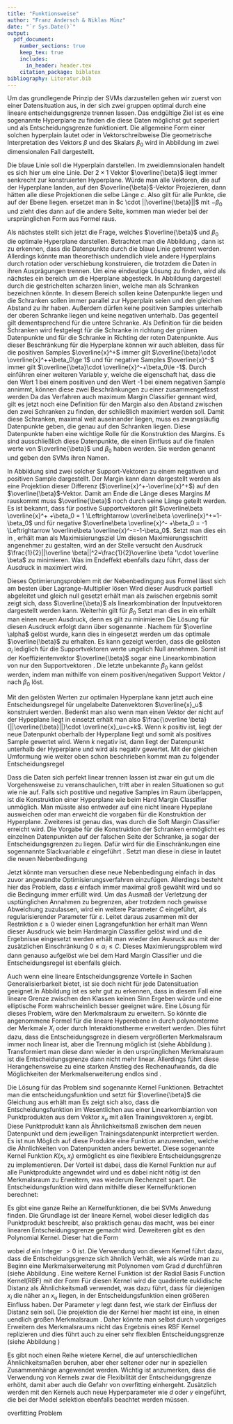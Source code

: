 ```yaml
---
title: "Funktionsweise"
author: "Franz Andersch & Niklas Münz"
date: "`r Sys.Date()`"
output: 
  pdf_document:
    number_sections: true
    keep_tex: true
    includes:
      in_header: header.tex
    citation_package: biblatex
bibliography: Literatur.bib
---
```


\subsection{Hard Margin Classifier}

Um das grundlegende Prinzip der SVMs darzustellen gehen wir zuerst von einer Datensituation aus, in der sich zwei gruppen optimal durch eine lineare entscheidungsgrenze trennen lassen. Das endgültige Ziel ist es eine sogenannte Hyperplane zu finden die diese Daten möglichst gut seperiert und als Entscheidungsgrenze funktioniert. Die allgemeine Form einer solchen hyperplain lautet
\begin{align}
\beta_0+ \beta_1 X_1+\beta_2 X_2+...+\beta_n X_n=0\label{eq:hyperebene}
\end{align}
oder in Vektorschreibweise
\begin{align}
\overline{\beta}\cdot\overline{x}+\beta_0=0 \label{eq:hyperplanevec}
\end{align}
Die geometrische Interpretation des Vektors $\beta$ und des Skalars $\beta_0$ wird in Abbildung \ref{fig:Ebene} im zwei dimensionalen Fall dargestellt.

\begin{figure}[h]
    \centering
    \begin{minipage}{0.45\textwidth} 
        \centering
        \includegraphics[width=\textwidth,trim=0.5cm 0.5cm 0.5cm 0.5cm]{Images/decision_boundary.pdf} 
        \caption{Konstruktion der Hyperebene}
        \label{fig:Ebene}
    \end{minipage}\hfill
    \begin{minipage}{0.45\textwidth} 
        \centering
        \includegraphics[width=\textwidth,trim=0.5cm 0.5cm 0.5cm 0.5cm]{Images/guttes.pdf}
        \caption{Konstruktion der Margins}
        \label{fig:Margin}
    \end{minipage}
\end{figure}

Die blaue Linie soll die Hyperplain darstellen. Im zweidiemnsionalen handelt es sich hier um eine Linie. Der $2 \times 1$ Vektor $\overline{\beta}$ liegt immer senkrecht zur konstruierten Hyperplane. Würde man alle Vektoren, die auf der Hyperplane landen, auf den $\overline{\beta}$-Vektor Projezieren, dann hätten alle diese Projektionen die selbe Länge $c$. Also gilt für alle Punkte, die auf der Ebene liegen.
\begin{align}
\frac{\overline \beta}{||\overline{\beta}||}\cdot \overline{x}=c \Leftrightarrow \overline{\beta}\cdot \overline{x}=c \cdot ||\overline{\beta}||\label{eq:betanull}
\end{align}
ersetzet man in \eqref{eq:betanull} $c \cdot ||\overline{\beta}||$ mit $-\beta_0$ und zieht dies dann auf die andere Seite, kommen man wieder bei der ursprünglichen Form aus Formel \eqref{eq:hyperplanevec} raus. 

Als nächstes stellt sich jetzt die Frage, welches $\overline{\beta}$ und $\beta_0$ die optimale Hyperplane darstellen. Betrachtet man die Abbildung \ref{fig:Margin}, dann ist zu erkennen, dass die Datenpunkte durch die blaue Linie getrennt werden. Allerdings könnte man theorethisch undendlich viele andere Hyperplains durch rotation oder verschiebung konstruieren, die trotzdem die Daten in ihren Ausprägungen trennen. Um eine eindeutige Lösung zu finden, wird als nächstes ein bereich um die Hperplane abgesteck. In Abbildung \ref{fig:Margin} dargestell durch die gestrichelten scharzen linien, welche man als Schranken bezeichnen könnte. In diesem Bereich sollen keine Datenpunkte liegen und die Schranken sollen immer parallel zur Hyperplain seien und den gleichen Abstand zu ihr haben. Außerdem dürfen keine positiven Samples unterhalb der oberen Schranke liegen und keine negativen unterhalb. Das gegenteil gilt dementsprechend für die untere Schranke. Als Definition für die beiden Schranken wird festgelegt
\begin{align}
\overline{\beta}\cdot \overline{x}+\beta_0=1\label{eq:posSV}
\end{align}
für die Schranke in richtung der grünen Datenpunkte und
\begin{align}
\overline{\beta}\cdot \overline{x}+\beta_0=-1\label{eq:negSV}
\end{align}
für die Schranke in Richting der roten Datenpunkte. Aus dieser Beschränkung für die Hyperplane können wir auch ableiten, dass für die positiven Samples $\overline{x}^+$ immer gilt $\overline{\beta}\cdot \overline{x}^++\beta_0\ge 1$ und für negative Samples $\overline{x}^-$ immer gilt $\overline{\beta}\cdot \overline{x}^-+\beta_0\le -1$. Durch einführen einer weiteren Variable $y$, welche die eigenschaft hat, dass die den Wert 1 bei einem positiven und den Wert -1 bei einem negativen Sample annimmt, können diese zwei Beschränkungen zu einer zusammengefasst werden
\begin{align}
y(\overline{\beta}\cdot \overline{x}+\beta_0)\ge 1\label{eq:Nebenbedingung}
\end{align}
Da das Verfahren auch maximum Margin Classifier gennant wird, gilt es jetzt noch eine Definition für den Margin also den Abstand zwischen den zwei Schranken zu finden, der schließlich maximiert werden soll. Damit diese Schranken, maximal weit auseinander liegen, muss es zwangsläufig Datenpunkte geben, die genau auf den Schranken liegen. Diese Datenpunkte haben eine wichtige Rolle für die Konstruktion des Margins. Es sind ausschließlich diese Datenpunkte, die einen Einfluss auf die finalen werte von $\overline{\beta}$ und $\beta_0$ haben werden. Sie werden \textbf{Support-Vektoren} genannt und geben den SVMs ihren Namen.
\begin{figure}[h]
\centering
 \includegraphics[width=0.5\textwidth,trim=0.5cm 0.5cm 0.5cm 0.5cm]{Images/margin.pdf} 
        \caption{Abhängigkeit des Margins von den Support-Vektoren}
        \label{fig:SupVecs}
\end{figure}
In Abbildung \ref{fig:SupVecs} sind zwei solcher Support-Vektoren zu einem negativen und positiven Sample dargestellt. Der Margin kann dann dargestellt werden als eine Projektion dieser Differenz ($\overline{x}^+-\overline{x}^+$) auf den $\overline{\beta}$-Vektor. Damit am Ende die Länge dieses Margins $M$ rauskommt muss $\overline{\beta}$ noch durch seine Länge geteilt werden.
\begin{align}
M=\frac{\overline{\beta}}{||\overline{\beta}||}\cdot \left(\overline{x}^+-\overline{x}^+\right)=\frac{\overline{\beta}\cdot\overline{x}^- -\overline{\beta}\cdot\overline{x}^+}{||\overline{\beta}||}\label{eq:maring1}
\end{align}
Es ist bekannt, dass für postive Supportvektoren gilt $\overline\beta \overline{x}^+ +\beta_0 = 1 \Leftrightarrow \overline\beta \overline{x}^+=1-\beta_0$ und für negative $\overline\beta \overline{x}^- +\beta_0 = -1 \Leftrightarrow \overline\beta \overline{x}^-=-1-\beta_0$. Setzt man dies ein in \eqref{eq:maring1}, erhält man als Maximisierungsziel
\begin{align}
M=\frac{1-\beta_0-(-1-\beta_0)}{||\overline\beta||}=\frac{2}{||\overline\beta||}\label{eq:margin2}
\end{align}
Um diesen Maximierungsschritt angenehmer zu gestalten, wird an der Stelle versucht den Ausdruck $\frac{1}{2}||\overline \beta||^2=\frac{1}{2}\overline \beta '\cdot \overline \beta$ zu minimieren. Was im Endeffekt ebenfalls dazu führt, dass der Ausdruck in \eqref{eq:margin2} maximiert wird.

Dieses Optimierungsproblem mit der Nebenbedingung aus Formel \eqref{eq:Nebenbedingung} lässt sich am besten über Lagrange-Multiplier lösen
\begin{align}
\mathcal{L}(\overline\beta,\beta_0,\overline \alpha)=\frac{1}{2}\overline \beta ' \overline \beta-\sum \alpha_i[y_i(\overline \beta \cdot \overline{x_i}+\beta_0)-1]\label{eq:Lagrange}
\end{align}
Wird dieser Ausdruck partiell abgeleitet und gleich null gesetzt erhält man als zwischen ergebnis \begin{align}
\frac{\partial \mathcal{L}}{\partial \beta}=\beta-\sum \alpha_i y_i \overline{x_i}\overset{!}{=}0 \Rightarrow \beta=\sum \alpha_i y_i \overline{x_i}\label{eq:solutbeta}
\end{align}
somit zeigt sich, dass $\overline{\beta}$ als linearkombination der Inputvektoren dargestellt werden kann. Weiterhin gilt für $\beta_0$
\begin{align}
\frac{\partial \mathcal{L}}{\partial \beta_0}=\sum \alpha_i y_i \overline{x_i}\overset{!}{=}0\label{eq:solutbeta0}
\end{align}
Setzt man dies in \eqref{eq:Lagrange} ein erhält man einen neuen Ausdruck, denn es gilt zu minimieren
\begin{align}
\mathcal{L}(\overline \alpha)=-\frac{1}{2}\sum \sum \alpha_i \alpha_j y_i y_j \overline{x}_i \cdot \overline{x}_j+\sum \alpha_i\label{eq:dualproblem}
\end{align}
Die Lösung für diesen Ausdruck erfolgt dann über sogenannte \enquote{standard non linear optimization algorithms for quadratic forms} \parencite{boserTrainingAlgorithmOptimal1992}. Nachem für $\overline \alpha$ gelöst wurde, kann dies in \eqref{eq:solutbeta} eingesetzt werden um das optimale $\overline{\beta}$ zu erhalten. Es kann gezeigt werden, dass die gelösten $\alpha_i$ lediglich für die Supportvektoren werte ungelich Null annehmen. Somit ist der Koeffizientenvektor $\overline{\beta}$ sogar eine Linearkombination von nur den Supportvektoren \parencite{boserTrainingAlgorithmOptimal1992}. Die letzte unbekannte $\beta_0$ kann gelöst werden, indem man mithilfe von einem positiven/negativen Support Vektor \eqref{eq:posSV}/ \eqref{eq:negSV} nach $\beta_0$ löst.

Mit den gelösten Werten zur optimalen Hyperplane kann jetzt auch eine Entscheidungsregel für ungelabelte Datenvektoren $\overline{x}_u$ konstruiert werden. Bedenkt man also wenn man einen Vektor der nicht auf der Hypeplane liegt in \eqref{eq:betanull} einsetzt erhält man also $\frac{\overline \beta}{||\overline{\beta}||}\cdot \overline{x}_u=c+k$. Wenn $k$ positiv ist, liegt der neue Datenpunkt oberhalb der Hyperplane liegt und somit als positives Sample gewertet wird. Wenn $k$ negativ ist, dann liegt der Datenpunkt unterhalb der Hyperplane und wird als negativ gewertet. Mit der gleichen Umformung wie weiter oben schon beschrieben kommt man zu folgender Entscheidungsregel
\begin{align}
f(\overline{x}_u)=\begin{cases}\mathrm{positiv}&\text{wenn } \overline{\beta}\cdot \overline{x}_u+\beta_0 > 0\\
\mathrm{negativ} & \text{wenn }\overline{\beta}\cdot \overline{x}_u+\beta_0<0
\end{cases}\label{eq:decisionf}
\end{align}

\subsection{Soft Margin Classifier}
Dass die Daten sich perfekt linear trennen lassen ist zwar ein gut um die Vorgehensweise zu veranschaulichen, tritt aber in realen Situationen so gut wie nie auf. Falls sich postitive und negative Samples im Raum überlappen, ist die Konstruktion einer Hyperplane wie beim Hard Margin Classifier unmöglich. Man müsste also entweder auf eine nicht lineare Hypeplane ausweichen oder man erweicht die vorgaben für die Konstruktion der Hyperplane. Zweiteres ist genau das, was durch die Soft Margin Classifier erreicht wird. Die Vorgabe für die Konstruktion der Schranken ermöglicht es einzelnen Datenpunkten auf der falschen Seite der Schranke, ja sogar der Entscheidungsgrenzen zu liegen. Dafür wird für die Einschränkungen eine sogennannte Slackvariable $\varepsilon$ eingeführt \parencite{jamesIntroductionStatisticalLearning2021}. Setzt man diese in diese in \eqref{eq:Nebenbedingung} lautet die neuen Nebenbedingung
\begin{align}
y_i(\beta \cdot \overline{x}_i-\beta_0)>1- \varepsilon_i \label{eq:nebbedsfm}
\end{align}
\begin{figure}[h]
\centering
\includegraphics[width=0.5\textwidth,trim=0.5cm 0.5cm 0.5cm 0.5cm]{Images/slackvariable.pdf} 
        \caption{Funktion der Slack Variable}
        \label{fig:slackvariable}
\end{figure}
Jetzt könnte man versuchen diese neue Nebenbedingung einfach in das zuvor angewandte Optimisierungsverfahren einzufügen. Allerdings besteht hier das Problem, dass $\varepsilon$ einfach immer maximal groß gewählt wird und so die Bedingung immer erfüllt wird. Um das Ausmaß der Verletzung der usptünglichen Annahmen zu begrenzen, aber trotzdem noch gewisse Abweichung zuzulassen, wird ein weitere Parameter $C$ eingeführt, als regularisierender Parameter für $\varepsilon$. Leitet daraus zusammen mit der Restriktion $\varepsilon\ge0$ wieder einen Lagrangefunktion her erhält man
\begin{align}
\mathcal{L}(\overline\beta,\beta_0,\overline\alpha,\overline\varepsilon,\overline\lambda)=\frac{1}{2}\overline\beta'\cdot \overline\beta + C \sum_{i=1}^{n}\varepsilon_i-\underbrace{\sum \alpha_i[y_i(\overline\beta \cdot \overline{x_i}+\beta_0)-1+\varepsilon_i]}_{\text{für }y_i(\overline\beta \cdot \overline{x}_i-\beta_0)>1- \varepsilon_i}-\underbrace{\sum \lambda_i \varepsilon_i }_{\substack{\text{für}\\ \varepsilon_i \ge 0}}
\end{align}
Wenn dieser Ausdruck wie beim Hardmargin Classifier gelöst wird und die Ergebnisse eingesetzt werden erhält man wieder den Ausruck aus \eqref{eq:dualproblem} mit der zusätzlichen Einschränkung $0\le \alpha_i \le C$. Dieses Maximierungsproblem wird dann genauso aufgelöst wie bei dem Hard Margin Classifier und die Entscheidungsregel ist ebenfalls gleich.

\subsection{Der Kernel Trick}
Auch wenn eine lineare Entscheidungsgrenze Vorteile in Sachen Generalisierbarkeit bietet, ist sie doch nicht für jede Datensituation geeignet.In Abbildung \ref{fig:nonlinearsep} ist es sehr gut zu erkennen, dass in diesem Fall eine lineare Grenze zwischen den Klassen keinen Sinn Ergeben würde und eine elliptische Form wahrscheinlich besser geeignet wäre. Eine Lösung für dieses Problem, wäre den Merkmalsraum zu erweitern. So könnte die angenommene Formel für die lineare Hyperebene in \eqref{eq:hyperebene} durch polynomterme der Merkmale $X_i$ oder durch Interaktionstherme erweitert werden. Dies führt dazu, dass die Entscheidungsgreze in diesem vergrößerten Merkmalsraum immer noch linear ist, aber die Trennung möglich ist (siehe Abbildung \ref{fig:featurexten}). Transformiert man diese dann wieder in den ursprünglichen Merkmalsraum ist die Entscheidungsgrenze dann nicht mehr linear. Allerdings führt diese Herangehensweise zu eine starken Anstieg des Rechenaufwands, da die Möglichkeiten der Merkmalserweiterung endlos sind \parencite{jamesIntroductionStatisticalLearning2021}.

Die Lösung für das Problem sind sogenannte Kernel Funktionen. Betrachtet man die entscheidungsfunktion \eqref{eq:decisionf} und setzt für $\overline{\beta}$ die Gleichung aus \eqref{eq:solutbeta} erhält man
\begin{align}
f(x_u)= \sum \alpha_i y_i x_i \cdot x_u +\beta_0
\end{align}
Es zeigt sich also, dass die Entscheidungsfunktion im Wesentlichen aus einer Linearkombiantion von Punktprodukten aus dem Vektor $x_u$ mit allen Trainingsvektoren $x_i$ ergibt. Diese Punktprodukt kann als Ähnlichkeitsmaß zwischen dem neuen Datenpunkt und dem jeweiligen Trainingsdatenpunkt interpretiert werden. Es ist nun Möglich auf diese Produkte eine Funktion anzuwenden, welche die Ähnlichkeiten von Datenpunkten anders bewertet. Diese sogenannte Kernel Funktion $K(x_i,x_j)$ ermöglicht es eine flexiblere Entscheidungsgrenze zu implementieren. Der Vorteil ist dabei, dass die Kernel Funktion nur auf alle Punktprodukte angewndet wird und es dabei nicht nötig ist den Merkmalsraum zu Erweitern, was wiederum Rechenzeit spart\parencite{jamesIntroductionStatisticalLearning2021}. Die Entscheidungsfunktion wird dann mithilfe dieser Kernelfunktionen berechnet:
\begin{align}
  f(x_u)=\sum \alpha_i y_i K(x_i,x_u)+\beta_0
\end{align}
\begin{figure}[h]
    \centering
    \begin{minipage}{0.45\textwidth} 
        \centering
        \includegraphics[width=\textwidth,trim=0.5cm 0.5cm 0.5cm 0.5cm]{Images/nonlinearseperable.pdf} 
        \caption{nicht linear getrennte Daten}
        \label{fig:nonlinearsep}
    \end{minipage}\hfill
    \begin{minipage}{0.45\textwidth} 
        \centering
        \includegraphics[width=\textwidth,trim=0.5cm 0.5cm 0.5cm 0.5cm]{Images/featurexpansion.pdf}
        \caption{Feature Erweiterung}
        \label{fig:featurexten}
    \end{minipage}
\end{figure}
Es gibt eine ganze Reihe an Kernelfunktionen, die bei SVMs Anwedung finden. Die Grundlage ist der lineare Kernel, wobei dieser lediglich das Punktprodukt beschreibt, also praktisch genau das macht, was bei einer linearen Entscheidungsgrenze gemacht wird. Deweiteren gibt es den Polynomial Kernel. Dieser hat die Form
\begin{align}
  f(x_u)=\sum \alpha_i y_i K(x_i,x_u)+\beta_0
\end{align}


wobei $d$ ein Integer $>0$ ist.
Die Verwendung von diesem Kernel führt dazu, dass die Entscheidungsgrenze sich ähnlich Verhält, wie als würde man zu Beginn eine Merkmalserweiterung mit Polynomen vom Grad $d$ durchführen (siehe Abbildung \ref{fig:polykernel}.
Eine weitere Kernel Funktion ist der Radial Basis Function Kernel(RBF) mit der Form
\begin{align}
K(x_i,x_u)=\exp\left(-\gamma ||x_i-x_u||^2\right)
\end{align}
Für diesen Kernel wird die quadrierte euklidische Distanz als Ähnlichkeitsmaß verwendet, was dazu führt, dass für diejenigen $x_i$ die näher an $x_u$ liegen, in der Entscheidungsfunktion einen größeren Einfluss haben. Der Parameter $\gamma$ legt dann fest, wie stark der Einfluss der Distanz sein soll. Die projektion die der Kernel hier macht ist eine, in einen uendlich großen Merkmalsraum . Daher könnte man selbst durch vorgeriges Erweitern des Merkmalsraums nicht das Ergebnis eines RBF Kernel replizieren und dies führt auch zu einer sehr flexiblen Entscheidungsgrenze (siehe Abbildung \ref{fig:radialkernel})  
\begin{figure}[H]
    \centering
    \begin{minipage}{0.45\textwidth} 
        \centering
        \includegraphics[width=\textwidth,trim=0.5cm 0.5cm 0.5cm 0.5cm]{Images/ploynomial kernel.pdf} 
        \caption{Mögliche Entscheidungsgrenze für polynomial Kernel}
        \label{fig:polykernel}
    \end{minipage}\hfill
    \begin{minipage}{0.45\textwidth} 
        \centering
        \includegraphics[width=\textwidth,trim=0.5cm 0.5cm 0.5cm 0.5cm]{Images/radial_kernel.pdf}
        \caption{Mögliche Entscheidungsgrenze für RBF Kernel}
        \label{fig:radialkernel}
    \end{minipage}
\end{figure}

Es gibt noch einen Reihe wietere Kernel, die auf unterschiedlichen Ähnlichkeitsmaßen beruhen, aber eher seltener oder nur in speziellen Zusammenhänge angewendet werden. Wichtig ist anzumerken, dass die Verwendung von Kernels zwar die Flexibilität der Entscheidungsgrenze erhöht, damit aber auch die Gefahr von overfitting einhergeht. Zusätzlich werden mit den Kernels auch neue Hyperparameter wie $d$ oder $\gamma$ eingeführt, die bei der Model selektion ebenfalls beachtet werden müssen.  





overfitting Problem